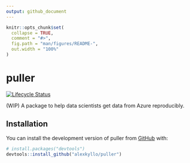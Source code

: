 ```yaml
---
output: github_document
---
```


<!-- README.md is generated from README.Rmd. Please edit that file -->

```r
knitr::opts_chunk$set(
  collapse = TRUE,
  comment = "#>",
  fig.path = "man/figures/README-",
  out.width = "100%"
)
```

# puller

<!-- badges: start -->
[![Lifecycle Status](https://img.shields.io/badge/lifecycle-experimental-yellow.svg)](https://lifecycle.r-lib.org/articles/stages.html)
<!-- badges: end -->

(WIP) A package to help data scientists get data from Azure reproducibly.

## Installation

You can install the development version of puller from [GitHub](https://github.com/) with:

``` r
# install.packages("devtools")
devtools::install_github("alexkyllo/puller")
```
